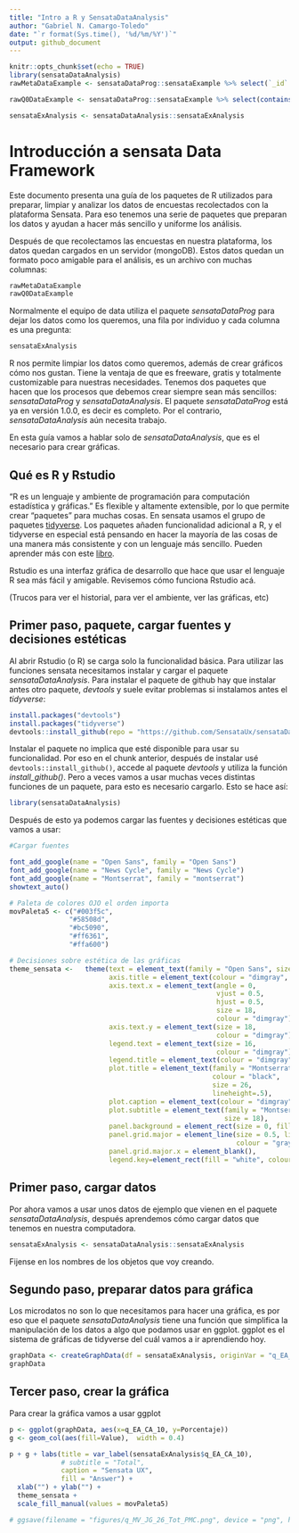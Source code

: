 ```yaml
---
title: "Intro a R y SensataDataAnalysis"
author: "Gabriel N. Camargo-Toledo"
date: "`r format(Sys.time(), '%d/%m/%Y')`"
output: github_document
---
```


```r
knitr::opts_chunk$set(echo = TRUE)
library(sensataDataAnalysis)
rawMetaDataExample <- sensataDataProg::sensataExample %>% select(`_id`:trialUser.userId) %>% head()

rawQ0DataExample <- sensataDataProg::sensataExample %>% select(contains(".q0.")) %>% head()

sensataExAnalysis <- sensataDataAnalysis::sensataExAnalysis
```

# Introducción a sensata Data Framework

Este documento presenta una guía de los paquetes de R utilizados para preparar, limpiar y analizar los datos de encuestas recolectados con la plataforma Sensata. Para eso tenemos una serie de paquetes que preparan los datos y ayudan a hacer más sencillo y uniforme los análisis.

Después de que recolectamos las encuestas en nuestra plataforma, los datos quedan cargados en un servidor (mongoDB). Estos datos quedan un formato poco amigable para el análisis, es un archivo con muchas columnas:

```r
rawMetaDataExample
rawQ0DataExample
```

Normalmente el equipo de data utiliza el paquete *sensataDataProg* para dejar los datos como los queremos, una fila por individuo y cada columna es una pregunta:

```r
sensataExAnalysis
```

R nos permite limpiar los datos como queremos, además de crear gráficos cómo nos gustan. Tiene la ventaja de que es freeware, gratis y totalmente customizable para nuestras necesidades. Tenemos dos paquetes que hacen que los procesos que debemos crear siempre sean más sencillos: *sensataDataProg* y *sensataDataAnalysis*. El paquete *sensataDataProg* está ya en versión 1.0.0, es decir es completo. Por el contrario, *sensataDataAnalysis* aún necesita trabajo. 


En esta guía vamos a hablar solo de *sensataDataAnalysis*, que es el necesario para crear gráficas.

## Qué es R y Rstudio

"R es un lenguaje y ambiente de programación para computación estadística y gráficas." Es flexible y altamente extensible, por lo que permite crear "paquetes" para muchas cosas. En sensata usamos el grupo de paquetes [tidyverse](https://www.tidyverse.org). Los paquetes añaden funcionalidad adicional a R, y el tidyverse en especial está pensando en hacer la mayoría de las cosas de una manera más consistente y con un lenguaje más sencillo. Pueden aprender más con este [libro](https://r4ds.had.co.nz/). 

Rstudio es una interfaz gráfica de desarrollo que hace que usar el lenguaje R sea más fácil y amigable. Revisemos cómo funciona Rstudio acá.

(Trucos para ver el historial, para ver el ambiente, ver las gráficas, etc)

## Primer paso, paquete, cargar fuentes y decisiones estéticas

Al abrir Rstudio (o R) se carga solo la funcionalidad básica. Para utilizar las funciones sensata necesitamos instalar y cargar el paquete *sensataDataAnalysis*. Para instalar el paquete de github hay que instalar antes otro paquete, *devtools* y suele evitar problemas si instalamos antes el *tidyverse*:

```r
install.packages("devtools")
install.packages("tidyverse")
devtools::install_github(repo = "https://github.com/SensataUx/sensataDataAnalysis", ref = "main")
```

Instalar el paquete no implica que esté disponible para usar su funcionalidad. Por eso en el chunk anterior, después de instalar usé `devtools::install_github()`, accede al paquete *devtools* y utiliza la función *install_github()*. Pero a veces vamos a usar muchas veces distintas funciones de un paquete, para esto es necesario cargarlo. Esto se hace así:

```r
library(sensataDataAnalysis)
```

Después de esto ya podemos cargar las fuentes y decisiones estéticas que vamos a usar:

```r
#Cargar fuentes

font_add_google(name = "Open Sans", family = "Open Sans")
font_add_google(name = "News Cycle", family = "News Cycle")
font_add_google(name = "Montserrat", family = "montserrat")
showtext_auto()

# Paleta de colores OJO el orden importa
movPaleta5 <- c("#003f5c",
               "#58508d",
               "#bc5090",
               "#ff6361",
               "#ffa600")

# Decisiones sobre estética de las gráficas
theme_sensata <-   theme(text = element_text(family = "Open Sans", size = 22),
                         axis.title = element_text(colour = "dimgray", size = 20),
                         axis.text.x = element_text(angle = 0,
                                                    vjust = 0.5,
                                                    hjust = 0.5,
                                                    size = 18,
                                                    colour = "dimgray"),
                         axis.text.y = element_text(size = 18,
                                                    colour = "dimgray"),
                         legend.text = element_text(size = 16,
                                                    colour = "dimgray"),
                         legend.title = element_text(colour = "dimgray"),
                         plot.title = element_text(family = "Montserrat", 
                                                   colour = "black",
                                                   size = 26, 
                                                   lineheight=.5),
                         plot.caption = element_text(colour = "dimgray"),
                         plot.subtitle = element_text(family = "Montserrat",
                                                      size = 18),
                         panel.background = element_rect(size = 0, fill = "white"),
                         panel.grid.major = element_line(size = 0.5, linetype = 'solid',
                                                         colour = "gray85"),
                         panel.grid.major.x = element_blank(),
                         legend.key=element_rect(fill = "white", colour = "white"))

```



## Primer paso, cargar datos

Por ahora vamos a usar unos datos de ejemplo que vienen en el paquete *sensataDataAnalysis*, después aprendemos cómo cargar datos que tenemos en nuestra computadora. 

```r
sensataExAnalysis <- sensataDataAnalysis::sensataExAnalysis
```
 
 Fijense en los nombres de los objetos que voy creando. 

## Segundo paso, preparar datos para gráfica

Los microdatos no son lo que necesitamos para hacer una gráfica, es por eso que el paquete *sensataDataAnalysis* tiene una función que simplifica la manipulación de los datos a algo que podamos usar en ggplot. ggplot es el sistema de gráficas de tidyverse del cuál vamos a ir aprendiendo hoy. 

```r
graphData <- createGraphData(df = sensataExAnalysis, originVar = "q_EA_IN_03", groupVar = "q_EA_CA_10")
graphData
```

## Tercer paso, crear la gráfica

Para crear la gráfica vamos a usar ggplot


```r
p <- ggplot(graphData, aes(x=q_EA_CA_10, y=Porcentaje)) 
g <- geom_col(aes(fill=Value),  width = 0.4)

p + g + labs(title = var_label(sensataExAnalysis$q_EA_CA_10),
             # subtitle = "Total",
             caption = "Sensata UX",
             fill = "Answer") + 
  xlab("") + ylab("") +
  theme_sensata +
  scale_fill_manual(values = movPaleta5)

# ggsave(filename = "figures/q_MV_JG_26_Tot_PMC.png", device = "png", height = 7, width = 14, units = "cm")
```
